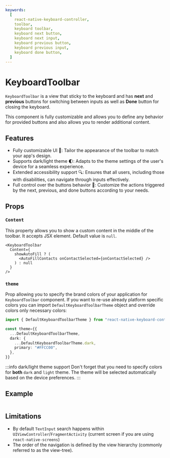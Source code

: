 ```yaml
---
keywords:
  [
    react-native-keyboard-controller,
    toolbar,
    keyboard toolbar,
    keyboard next button,
    keyboard next input,
    keyboard previous button,
    keyboard previous input,
    keyboard done button,
  ]
---
```


# KeyboardToolbar

`KeyboardToolbar` is a view that sticky to the keyboard and has **next** and **previous** buttons for switching between inputs as well as **Done** button for closing the keyboard.

This component is fully customizable and allows you to define any behavior for provided buttons and also allows you to render additional content.


<div style={{ display: "flex", justifyContent: "center", marginBottom: 20 }}>
  <Lottie
    className="lottie"
    animationData={toolbar}
    style={{ width: 400, height: 400 }}
    loop
  />
</div>

## Features

- Fully customizable UI 🎨: Tailor the appearance of the toolbar to match your app's design.
- Supports dark/light theme 🌓: Adapts to the theme settings of the user's device for a seamless experience.
- Extended accessibility support 🔍: Ensures that all users, including those with disabilities, can navigate through inputs effectively.
- Full control over the buttons behavior 🔧: Customize the actions triggered by the next, previous, and done buttons according to your needs.

## Props

### `Content`

This property allows you to show a custom content in the middle of the toolbar. It accepts JSX element. Default value is `null`.

```tsx
<KeyboardToolbar
  Content={
    showAutoFill ? (
      <AutoFillContacts onContactSelected={onContactSelected} />
    ) : null
  }
/>
```

### `theme`

Prop allowing you to specify the brand colors of your application for `KeyboardToolbar` component. If you want to re-use already platform specific colors you can import `DefaultKeyboardToolbarTheme` object and override colors only necessary colors:

```ts
import { DefaultKeyboardToolbarTheme } from "react-native-keyboard-controller";

const theme={{
  ...DefaultKeyboardToolbarTheme,
  dark: {
    ...DefaultKeyboardToolbarTheme.dark,
    primary: "#FFCC00",
  },
}}
```

:::info dark/light theme support
Don't forget that you need to specify colors for **both** `dark` and `light` theme. The theme will be selected automatically based on the device preferences.
:::

## Example

```tsx

```

## Limitations

- By default `TextInput` search happens within `UIViewController`/`FragmentActivity` (current screen if you are using `react-native-screens`)
- The order of the navigation is defined by the view hierarchy (commonly referred to as the view-tree).
